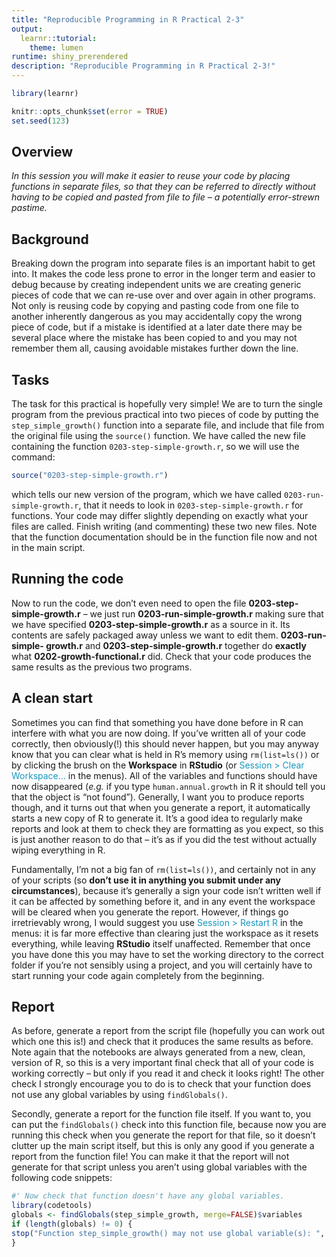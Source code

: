 ```yaml
---
title: "Reproducible Programming in R Practical 2-3"
output:
  learnr::tutorial:
    theme: lumen
runtime: shiny_prerendered
description: "Reproducible Programming in R Practical 2-3!"
---
```


```r
library(learnr)

knitr::opts_chunk$set(error = TRUE)
set.seed(123)
```

## Overview
*In this session you will make it easier to reuse your code by placing functions in separate files, so that they can be referred to directly without having to be copied and pasted from file to file – a potentially error-strewn pastime.*

## Background

Breaking down the program into separate files is an important habit to get into. 
It makes the code less prone to error in the longer term and easier to debug 
because by creating independent units we are creating generic pieces of code 
that we can re-use over and over again in other programs. Not only is reusing 
code by copying and pasting code from one file to another inherently dangerous 
as you may accidentally copy the wrong piece of code, but if a mistake is 
identified at a later date there may be several place where the mistake has been 
copied to and you may not remember them all, causing avoidable mistakes further 
down the line.

## Tasks

The task for this practical is hopefully very simple! We are to turn the single 
program from the previous practical into two pieces of code by putting the 
`step_simple_growth()` function into a separate file, and include that file from 
the original file using the `source()` function. We have called the new file containing the function `0203-step-simple-growth.r`, so we will use the command:

```r
source("0203-step-simple-growth.r")
``` 

which tells our new version of the 
program, which we have called `0203-run-simple-growth.r`, that it needs to look 
in `0203-step-simple-growth.r` for functions. Your code may differ slightly 
depending on exactly what your files are called. Finish writing (and commenting) 
these two new files. Note that the function documentation should be in the 
function file now and not in the main script.

## Running the code

Now to run the code, we don’t even need to open the file 
**0203-step-simple-growth.r** – we just run **0203-run-simple-growth.r** making 
sure that we have specified **0203-step-simple-growth.r** as a source in it. Its 
contents are safely packaged away unless we want to edit them. 
**0203-run-simple- growth.r** and **0203-step-simple-growth.r** together do 
**exactly** what **0202-growth-functional.r** did. Check that your code produces 
the same results as the previous two programs.

## A clean start

Sometimes you can find that something you have done before in R can interfere 
with what you are now doing. If you’ve written all of your code correctly, then 
obviously(!) this should never happen, but you may anyway know that you can 
clear what is held in R’s memory using `rm(list=ls())` or by clicking the brush 
on the **Workspace** in **RStudio** (or <span style="color: #1697C0;">Session > Clear Workspace...</span> in the menus). All 
of the variables and functions should have now disappeared (*e.g.* if you type 
`human.annual.growth` in R it should tell you that the object is “not found”). 
Generally, I want you to produce reports though, and it turns out that when you 
generate a report, it automatically starts a new copy of R to generate it. It’s 
a good idea to regularly make reports and look at them to check they are 
formatting as you expect, so this is just another reason to do that – it’s as if 
you did the test without actually wiping everything in R.

Fundamentally, I’m not a big fan of `rm(list=ls())`, and certainly not in any of 
your scripts (so 
**don’t use it in anything you submit under any circumstances**), because it’s 
generally a sign your code isn’t written well if it can be affected by something 
before it, and in any event the workspace will be cleared when you generate the 
report. However, if things go irretrievably wrong, I would suggest you use 
<span style="color: #1697C0;">Session > Restart R</span> in the menus: it is far 
more effective than clearing just the workspace as it resets everything, while 
leaving **RStudio** itself unaffected. Remember that once you have done this you may 
have to set the working directory to the correct folder if you’re not sensibly 
using a project, and you will certainly have to start running your code again 
completely from the beginning.

## Report

As before, generate a report from the script file (hopefully you can work out 
which one this is!) and check that it produces the same results as before. Note 
again that the notebooks are always generated from a new, clean, version of R, 
so this is a very important final check that all of your code is working 
correctly – but only if you read it and check it looks right! The other check I 
strongly encourage you to do is to check that your function does not use any 
global variables by using `findGlobals()`.

Secondly, generate a report for the function file itself. If you want to, you 
can put the `findGlobals()` check into this function file, because now you are 
running this check when you generate the report for that file, so it doesn’t 
clutter up the main script itself, but this is only any good if you generate a 
report from the function file! You can make it that the report will not generate 
for that script unless you aren’t using global variables with the following code 
snippets:

```r
#' Now check that function doesn't have any global variables.
library(codetools)
globals <- findGlobals(step_simple_growth, merge=FALSE)$variables 
if (length(globals) != 0) {
stop("Function step_simple_growth() may not use global variable(s): ", globals)
}
```
